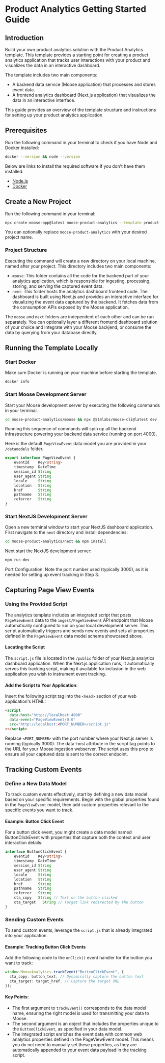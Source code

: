 # Product Analytics Getting Started Guide

## Introduction

Build your own product analytics solution with the Product Analytics template. This template provides a starting point for creating a product analytics application that tracks user interactions with your product and visualizes the data in an interactive dashboard.

The template includes two main components:

- A backend data service (Moose application) that processes and stores event data.
- A frontend analytics dashboard (Next.js application) that visualizes the data in an interactive interface.

This guide provides an overview of the template structure and instructions for setting up your product analytics application.

## Prerequisites

Run the following command in your terminal to check if you have Node and Docker installed:

```bash filename="terminal" copy
docker --version && node --version
```

Below are links to install the required software if you don't have them installed:

- [Node.js](https://nodejs.org/en/download/)
- [Docker](https://www.docker.com/products/docker-desktop)

## Create a New Project

Run the following command in your terminal:

```bash
npx create-moose-app@latest moose-product-analytics --template product-analytics
```

You can optionally replace `moose-product-analytics` with your desired project name.

### Project Structure

Executing the command will create a new directory on your local machine, named after your project. This directory includes two main components:

- `moose`: This folder contains all the code for the backend part of your analytics application, which is responsible for ingesting, processing, storing, and serving the captured event data.
- `next`: This folder hosts the analytics dashboard frontend code. The dashboard is built using Next.js and provides an interactive interface for visualizing the event data captured by the backend. It fetches data from the consumption APIs exposed by the Moose application.

The `moose` and `next` folders are independent of each other and can be run separately. You can optionally layer a different frontend dashboard solution of your choice and integrate with your Moose backjend, or consume the data by querying from your database directly.

## Running the Template Locally

### Start Docker

Make sure Docker is running on your machine before starting the template.

```bash filename="terminal" copy
docker info
```

### Start Moose Development Server

Start your Moose development server by executing the following commands in your terminal.

```bash
cd moose-product-analytics/moose && npx @514labs/moose-cli@latest dev
```

Running this sequence of commands will spin up all the backend infrastructure powering your backend data service (running on port 4000).

Here is the default `PageViewEvent` data model you are provided in your `/datamodels` folder.

```typescript filename="datamodels/models.ts" copy
export interface PageViewEvent {
    eventId    Key<string>
    timestamp  DateTime
    session_id String
    user_agent String
    locale     String
    location   String
    href       String
    pathname   String
    referrer   String
}
```

### Start NextJS Development Server

Open a new terminal window to start your NextJS dashboard application. First navigate to the `next` directory and install dependencies:

```bash filename="terminal" copy
cd moose-product-analytics/next && npm install
```

Next start the NextJS development server:

```bash
npm run dev
```

Port Configuration: Note the port number used (typically 3000), as it is needed for setting up event tracking in Step 3.

## Capturing Page View Events

### Using the Provided Script

The analytics template includes an integrated script that posts `PageViewEvent` data to the `ingest/PageViewEvent` API endpoint that Moose automatically configured to run on your local development server. This script automatically triggers and sends new events and sets all properties defined in the `PageViewEvent` data model schema showcased above.

#### Locating the Script

The `script.js` file is located in the `/public` folder of your Next.js analytics dashboard application.
When the Next.js application runs, it automatically serves this tracking script, making it available for inclusion in the web application you wish to instrument event tracking.

#### Add the Script to Your Application:

Insert the following script tag into the `<head>` section of your web application's HTML:

```html
<script
  data-host="http://localhost:4000"
  data-event="PageViewEvent/0.0"
  src="http://localhost:<PORT_NUMBER>/script.js"
></script>
```

Replace `<PORT_NUMBER>` with the port number where your Next.js server is running (typically 3000).
The data-host attribute in the script tag points to the URL for your Moose ingestion webserver. The script uses this prop to ensure all your captured data is sent to the correct endpoint.

## Tracking Custom Events

### Define a New Data Model

To track custom events effectively, start by defining a new data model based on your specific requirements. Begin with the global properties found in the `PageViewEvent` model, then add custom properties relevant to the specific events you want to track.

#### Example: Button Click Event

For a button click event, you might create a data model named ButtonClickEvent with properties that capture both the context and user interaction details:

```typescript filename="datamodels/models.ts" copy
interface ButtonClickEvent {
    eventId    Key<string>
    timestamp  DateTime
    session_id String
    user_agent String
    locale     String
    location   String
    href       String
    pathname   String
    referrer   String
    cta_copy   String // Text on the button clicked
    cta_target   String // Target link redirected by the button
}
```

### Sending Custom Events

To send custom events, leverage the `script.js` that is already integrated into your application.

#### Example: Tracking Button Click Events

Add the following code to the `onClick()` event handler for the button you want to track:

```typescript
window.MooseAnalytics.trackEvent("ButtonClickEvent", {
  cta_copy: button_text, // Dynamically capture the button text
  cta_target: target_href, // Capture the target URL
});
```

#### Key Points:

- The first argument to `trackEvent()` corresponds to the data model name, ensuring the right model is used for transmitting your data to Moose.
- The second argument is an object that includes the properties unique to the `ButtonClickEvent`, as specified in your data model.
- The integrated script enriches the event data with common web analytics properties defined in the PageViewEvent model. This means you do not need to manually set these properties, as they are automatically appended to your event data payload in the tracking script.
